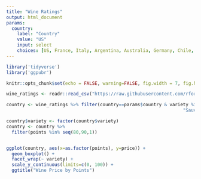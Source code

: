 ```yaml
---
title: "Wine Ratings"
output: html_document
params:
  country:
    label: "Country"
    value: "US"
    input: select
    choices: [US, France, Italy, Argentina, Australia, Germany, Chile, South Africa]
---
```



```r

library('tidyverse')
library('ggpubr')

knitr::opts_chunk$set(echo = FALSE, warning=FALSE, fig.width = 7, fig.height = 7)

wine_ratings <- readr::read_csv("https://raw.githubusercontent.com/rfordatascience/tidytuesday/master/data/2019/2019-05-28/winemag-data-130k-v2.csv")
```


```r
country <- wine_ratings %>% filter(country==params$country & variety %in% c("Cabernet Sauvignon", "Chardonnay", "Malbec", "Merlot", "Pinot Noir", 
                                                                  "Sauvignon Blanc", "Pinot Grigio"))

country$variety <- factor(country$variety)
country <- country %>% 
  filter(points %in% seq(80,90,1))


ggplot(country, aes(x=as.factor(points), y=price)) +
  geom_boxplot() +
  facet_wrap(~ variety) +
  scale_y_continuous(limits=c(0, 100)) +
  ggtitle("Wine Price by Points")
```

